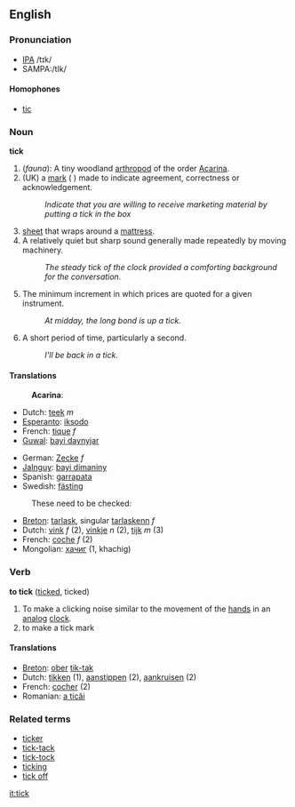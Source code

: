 ==English==
===Pronunciation===
*[[w:IPA|IPA]] /tɪk/
*SAMPA:/tIk/
====Homophones====
*[[tic]]

{{wikipedia}}
===Noun===
'''tick'''

# (''fauna''): A tiny woodland [[arthropod]] of the order [[Acarina]].
# (UK) a [[mark]] ( <!--what's the Unicode for this symbol?--> ) made to  indicate agreement, correctness or acknowledgement.
#:''Indicate that you are willing to receive marketing material by putting a tick in the box''
# [[sheet]] that wraps around a [[mattress]].
# A relatively quiet but sharp sound generally made repeatedly by moving machinery.
#: ''The steady tick of the clock provided a comforting background for the conversation.''
# {{trading}} The minimum increment in which prices are quoted for a given instrument.
#: ''At midday, the long bond is up a tick.''
# {{colloquial}} A short period of time, particularly a second.
#: ''I'll be back in a tick.''

====Translations====
:'''Acarina''':
{{top}}
*Dutch: [[teek]] ''m''
*[[Esperanto]]: [[iksodo]]
*French: [[tique]] ''f''
*[[Guwal]]: [[bayi daynyjar]]
{{mid}}
*German: [[Zecke]] ''f''
*[[Jalnguy]]: [[bayi dimaniny]]
*Spanish: [[garrapata]] {{f}}
*Swedish: [[fästing]] {{c}}
{{bottom}}

:These need to be checked:
*[[Breton]]: [[tarlask]], singular [[tarlaskenn]] ''f''
*Dutch: [[vink]] ''f'' (2), [[vinkje]] ''n'' (2), [[tijk]] ''m'' (3)
*French: [[coche]] ''f'' (2)
*Mongolian: [[хачиг]] (1, khachig)

===Verb===
'''to tick''' ([[ticked]], ticked)

# To make a clicking noise similar to the movement of the [[hand]]s in an [[analog]] [[clock]].
# to make a tick mark

====Translations====
*[[Breton]]: [[ober]] [[tik-tak]]
*Dutch: [[tikken]] (1), [[aanstippen]] (2), [[aankruisen]] (2)
*French: [[cocher]] (2)
*Romanian: [[a ticăi]]

===Related terms===
*[[ticker]]
*[[tick-tack]]
*[[tick-tock]]
*[[ticking]]
*[[tick off]]

[[it:tick]]
